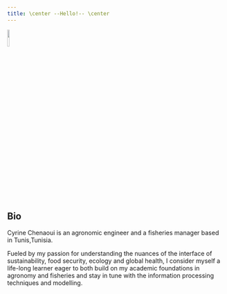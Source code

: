 ```yaml
---
title: \center --Hello!-- \center
---
```


<img src="includes/photo.jpg" style="width:10%">


## Bio 

Cyrine Chenaoui is an agronomic engineer and a fisheries manager  based in Tunis,Tunisia. 


Fueled by my passion for understanding the nuances of the interface of sustainability, food security, ecology and global health, I consider myself a life-long learner eager to both build on my academic foundations in agronomy and fisheries and stay in tune with the information processing techniques and modelling.

